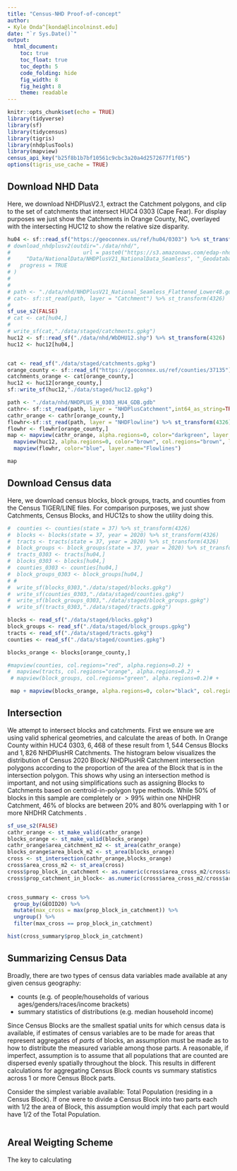 ```yaml
---
title: "Census-NHD Proof-of-concept"
author: 
- Kyle Onda^[konda@lincolninst.edu]
date: "`r Sys.Date()`"
output:   
  html_document:
    toc: true
    toc_float: true
    toc_depth: 5
    code_folding: hide
    fig_width: 8
    fig_height: 8
    theme: readable
---
```


```r
knitr::opts_chunk$set(echo = TRUE)
library(tidyverse)
library(sf)
library(tidycensus)
library(tigris)
library(nhdplusTools)
library(mapview)
census_api_key("b25f8b1b7bf10561c9cbc3a20a4d2572677f1f05")
options(tigris_use_cache = TRUE)
```

## Download NHD Data

Here, we download NHDPlusV2.1, extract the Catchment polygons, and clip to the set of catchments that intersect HUC4 0303 (Cape Fear). For display purposes we just show the Catchments in Orange County, NC, overlayed with the intersecting HUC12 to show the relative size disparity.

```r
hu04 <- sf::read_sf("https://geoconnex.us/ref/hu04/0303") %>% st_transform(4326)
# download_nhdplusv2(outdir="./data/nhd/",
#                       url = paste0("https://s3.amazonaws.com/edap-nhdplus/NHDPlusV21/",
#     "Data/NationalData/NHDPlusV21_NationalData_Seamless", "_Geodatabase_Lower48_07.7z"),
#   progress = TRUE
# )
# 
# 
# path <- "./data/nhd/NHDPlusV21_National_Seamless_Flattened_Lower48.gdb"
# cat<- sf::st_read(path, layer = "Catchment") %>% st_transform(4326)
# 
sf_use_s2(FALSE)
# cat <- cat[hu04,]
# 
# write_sf(cat,"./data/staged/catchments.gpkg")
huc12 <- sf::read_sf("./data/nhd/WbDHU12.shp") %>% st_transform(4326)
huc12 <- huc12[hu04,]


cat <- read_sf("./data/staged/catchments.gpkg")
orange_county <- sf::read_sf("https://geoconnex.us/ref/counties/37135")
catchments_orange <- cat[orange_county,]
huc12 <- huc12[orange_county,]
sf::write_sf(huc12,"./data/staged/huc12.gpkg")

path <- "./data/nhd/NHDPLUS_H_0303_HU4_GDB.gdb"
cathr<- sf::st_read(path, layer = "NHDPlusCatchment",int64_as_string=TRUE) %>% st_transform(4326)
cathr_orange <- cathr[orange_county,]
flowhr<-sf::st_read(path, layer = "NHDFlowline") %>% st_transform(4326) %>% st_zm()
flowhr <- flowhr[orange_county,]
map <- mapview(cathr_orange, alpha.regions=0, color="darkgreen", layer.name="Catchments", col.regions="darkgreen") +
  mapview(huc12, alpha.regions=0, color="brown", col.regions="brown", lwd=2,layer.name="HUC12") + 
  mapview(flowhr, color="blue", layer.name="Flowlines")

map
```
## Download Census data

Here, we download census blocks, block groups, tracts, and counties from the Census TIGER/LINE files. For comparison purposes, we just show Catchments, Census Blocks, and HUC12s to show the utility doing this.

```r
#  counties <- counties(state = 37) %>% st_transform(4326)
#  blocks <- blocks(state = 37, year = 2020) %>% st_transform(4326)
#  tracts <- tracts(state = 37, year = 2020) %>% st_transform(4326)
#  block_groups <- block_groups(state = 37, year = 2020) %>% st_transform(4326)
#  tracts_0303 <- tracts[hu04,]
#  blocks_0303 <- blocks[hu04,]
#  counties_0303 <- counties[hu04,]
#  block_groups_0303 <- block_groups[hu04,]
# # 
#  write_sf(blocks_0303,"./data/staged/blocks.gpkg")
#  write_sf(counties_0303,"./data/staged/counties.gpkg")
#  write_sf(block_groups_0303,"./data/staged/block_groups.gpkg")
#  write_sf(tracts_0303,"./data/staged/tracts.gpkg")

blocks <- read_sf("./data/staged/blocks.gpkg")
block_groups <- read_sf("./data/staged/block_groups.gpkg")
tracts <- read_sf("./data/staged/tracts.gpkg")
counties <- read_sf("./data/staged/counties.gpkg")

blocks_orange <- blocks[orange_county,]

#mapview(counties, col.regions="red", alpha.regions=0.2) + 
#  mapview(tracts, col.regions="orange", alpha.regions=0.2) + 
 # mapview(block_groups, col.regions="green", alpha.regions=0.2)# + 

 map + mapview(blocks_orange, alpha.regions=0, color="black", col.regions="black", lwd=0.3)

```

## Intersection

We attempt to intersect blocks and catchments. First we ensure we are using valid spherical geometries, and calculate the areas of both. In Orange County within HUC4 0303, $6,468$ of these result from $1,544$ Census Blocks and $1,826$ NHDPlusHR Catchments. The histogram below visualizes the distribution of Census 2020 Block/ NHDPlusHR Catchment intersection polygons according to the proportion of the area of the Block that is in the intersection polygon. This shows why using an intersection method is important, and not using simplifications such as assigning Blocks to Catchments based on centroid-in-polygon type methods. While $50\%$ of blocks in this sample are completely or $>99\%$ within one NHDHR Catchment, $46\%$ of blocks are between $20\%$ and $80\%$ overlapping with 1 or more NHDHR Catchments .

```r
sf_use_s2(FALSE)
cathr_orange <- st_make_valid(cathr_orange)
blocks_orange <- st_make_valid(blocks_orange)
cathr_orange$area_catchment_m2 <- st_area(cathr_orange)
blocks_orange$area_block_m2 <- st_area(blocks_orange)
cross <- st_intersection(cathr_orange,blocks_orange)
cross$area_cross_m2 <- st_area(cross)
cross$prop_block_in_catchment <- as.numeric(cross$area_cross_m2/cross$area_block_m2)
cross$prop_catchment_in_block<- as.numeric(cross$area_cross_m2/cross$area_catchment_m2)


cross_summary <- cross %>% 
  group_by(GEOID20) %>%
  mutate(max_cross = max(prop_block_in_catchment)) %>%
  ungroup() %>% 
  filter(max_cross == prop_block_in_catchment)

hist(cross_summary$prop_block_in_catchment)

```

## Summarizing Census Data

Broadly, there are two types of census data variables made available at any given census geography:

* counts (e.g. of people/households of various ages/genders/races/income brackets)
* summary statistics of distributions (e.g. median household income)

Since Census Blocks are the smallest spatial units for which census data is available, if estimates of census variables are to be made for areas that represent aggregates of *parts* of blocks, an assumption must be made as to how to distribute the measured variable among those parts. A reasonable, if imperfect, assumption is to assume that all populations that are 
counted are dispersed evenly spatially throughout the block. This results in different calculations for aggregating Census Block counts vs summary statistics across 1 or more Census Block parts. 

Consider the simplest variable available: Total Population (residing in a Census Block). If one were to divide a Census Block into two parts each with $1/2$ the area of Block, this assumption would imply that each part would have $1/2$ of the Total Population. 

```r

```


## Areal Weigting Scheme

The key to calculating

